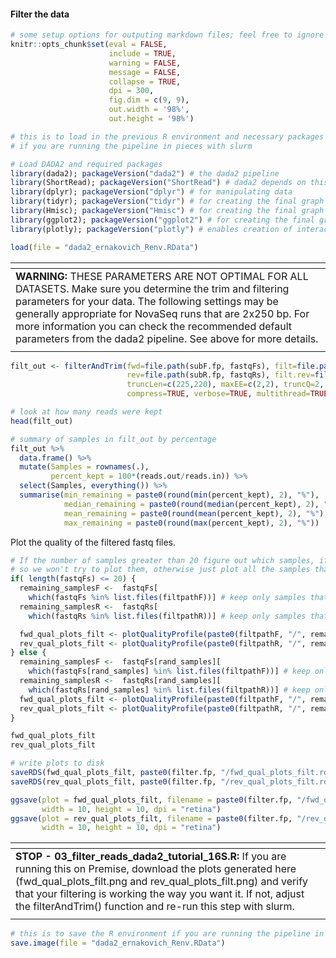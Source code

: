#### Filter the data

```r
# some setup options for outputing markdown files; feel free to ignore these
knitr::opts_chunk$set(eval = FALSE, 
                      include = TRUE, 
                      warning = FALSE, 
                      message = FALSE,
                      collapse = TRUE,
                      dpi = 300,
                      fig.dim = c(9, 9),
                      out.width = '98%',
                      out.height = '98%')
```



```r
# this is to load in the previous R environment and necessary packages
# if you are running the pipeline in pieces with slurm

# Load DADA2 and required packages
library(dada2); packageVersion("dada2") # the dada2 pipeline
library(ShortRead); packageVersion("ShortRead") # dada2 depends on this
library(dplyr); packageVersion("dplyr") # for manipulating data
library(tidyr); packageVersion("tidyr") # for creating the final graph at the end of the pipeline
library(Hmisc); packageVersion("Hmisc") # for creating the final graph at the end of the pipeline
library(ggplot2); packageVersion("ggplot2") # for creating the final graph at the end of the pipeline
library(plotly); packageVersion("plotly") # enables creation of interactive graphs, especially helpful for quality plots

load(file = "dada2_ernakovich_Renv.RData")
```


| <span> |
| :--- |
| **WARNING:** THESE PARAMETERS ARE NOT OPTIMAL FOR ALL DATASETS. Make sure you determine the trim and filtering parameters for your data. The following settings may be generally appropriate for NovaSeq runs that are 2x250 bp. For more information you can check the recommended default parameters from the dada2 pipeline. See above for more details. |
| <span> |


```r
filt_out <- filterAndTrim(fwd=file.path(subF.fp, fastqFs), filt=file.path(filtpathF, fastqFs),
                          rev=file.path(subR.fp, fastqRs), filt.rev=file.path(filtpathR, fastqRs),
                          truncLen=c(225,220), maxEE=c(2,2), truncQ=2, maxN=0, rm.phix=TRUE,
                          compress=TRUE, verbose=TRUE, multithread=TRUE)

# look at how many reads were kept
head(filt_out)

# summary of samples in filt_out by percentage
filt_out %>% 
  data.frame() %>% 
  mutate(Samples = rownames(.),
         percent_kept = 100*(reads.out/reads.in)) %>%
  select(Samples, everything()) %>%
  summarise(min_remaining = paste0(round(min(percent_kept), 2), "%"), 
            median_remaining = paste0(round(median(percent_kept), 2), "%"),
            mean_remaining = paste0(round(mean(percent_kept), 2), "%"), 
            max_remaining = paste0(round(max(percent_kept), 2), "%"))
```

Plot the quality of the filtered fastq files.

```r
# If the number of samples greater than 20 figure out which samples, if any, have been filtered out
# so we won't try to plot them, otherwise just plot all the samples that remain
if( length(fastqFs) <= 20) {
  remaining_samplesF <-  fastqFs[
    which(fastqFs %in% list.files(filtpathF))] # keep only samples that haven't been filtered out
  remaining_samplesR <-  fastqRs[
    which(fastqRs %in% list.files(filtpathR))] # keep only samples that haven't been filtered out

  fwd_qual_plots_filt <- plotQualityProfile(paste0(filtpathF, "/", remaining_samplesF))
  rev_qual_plots_filt <- plotQualityProfile(paste0(filtpathR, "/", remaining_samplesR))
} else {
  remaining_samplesF <-  fastqFs[rand_samples][
    which(fastqFs[rand_samples] %in% list.files(filtpathF))] # keep only samples that haven't been filtered out
  remaining_samplesR <-  fastqRs[rand_samples][
    which(fastqRs[rand_samples] %in% list.files(filtpathR))] # keep only samples that haven't been filtered out
  fwd_qual_plots_filt <- plotQualityProfile(paste0(filtpathF, "/", remaining_samplesF))
  rev_qual_plots_filt <- plotQualityProfile(paste0(filtpathR, "/", remaining_samplesR))
}

fwd_qual_plots_filt
rev_qual_plots_filt

# write plots to disk
saveRDS(fwd_qual_plots_filt, paste0(filter.fp, "/fwd_qual_plots_filt.rds"))
saveRDS(rev_qual_plots_filt, paste0(filter.fp, "/rev_qual_plots_filt.rds"))

ggsave(plot = fwd_qual_plots_filt, filename = paste0(filter.fp, "/fwd_qual_plots_filt.png"), 
       width = 10, height = 10, dpi = "retina")
ggsave(plot = rev_qual_plots_filt, filename = paste0(filter.fp, "/rev_qual_plots_filt.png"), 
       width = 10, height = 10, dpi = "retina")
```

| <span> |
| :--- |
| **STOP - 03_filter_reads_dada2_tutorial_16S.R:** If you are running this on Premise, download the plots generated here (fwd_qual_plots_filt.png and rev_qual_plots_filt.png) and verify that your filtering is working the way you want it. If not, adjust the filterAndTrim() function and re-run this step with slurm. |
| <span> |

```r
# this is to save the R environment if you are running the pipeline in pieces with slurm
save.image(file = "dada2_ernakovich_Renv.RData")
```

